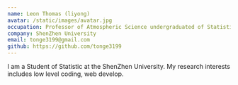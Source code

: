 ```yaml
---
name: Leon Thomas (liyong)
avatar: /static/images/avatar.jpg
occupation: Professor of Atmospheric Science undergraduated of Statistic, but loving CS.
company: ShenZhen University
email: tonge3199@gmail.com
github: https://github.com/tonge3199
---
```


I am a Student of Statistic at the ShenZhen University. My research interests includes low level coding, web develop.